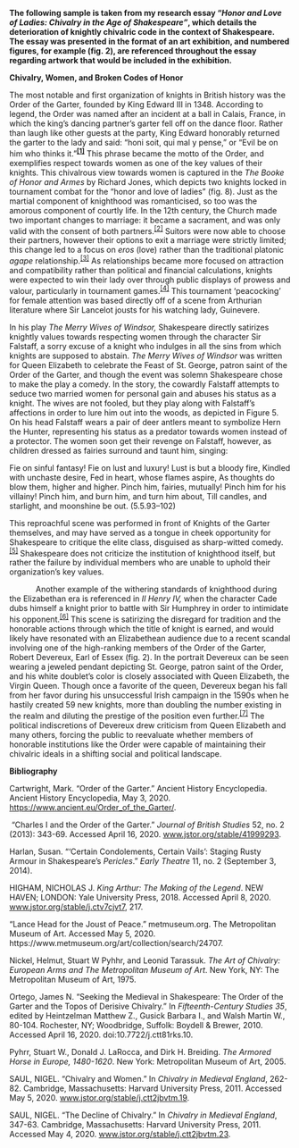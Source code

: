 **The following sample is taken from my research essay "*Honor and Love of Ladies: Chivalry in the Age of Shakespeare"*, which details the deterioration of knightly chivalric code in the context of Shakespeare. The essay was presented in the format of an art exhibition, and numbered figures, for example (fig. 2), are referenced throughout the essay regarding artwork that would be included in the exhibition.**

**Chivalry, Women, and Broken Codes of Honor**

The most notable and first organization of knights in British history was the Order of the Garter, founded by King Edward III in 1348. According to legend, the Order was named after an incident at a ball in Calais, France, in which the king's dancing partner's garter fell off on the dance floor. Rather than laugh like other guests at the party, King Edward honorably returned the garter to the lady and said: "honi soit, qui mal y pense," or "Evil be on him who thinks it."^[**\[1\]**](#_ftn1)^ This phrase became the motto of the Order, and exemplifies respect towards women as one of the key values of their knights. This chivalrous view towards women is captured in the *The Booke of Honor and Armes* by Richard Jones, which depicts two knights locked in tournament combat for the "honor and love of ladies" (fig. 8). Just as the martial component of knighthood was romanticised, so too was the amorous component of courtly life. In the 12th century, the Church made two important changes to marriage: it became a sacrament, and was only valid with the consent of both partners.^[\[2\]](#_ftn2)^ Suitors were now able to choose their partners, however their options to exit a marriage were strictly limited; this change led to a focus on *eros* (love) rather than the traditional platonic *agape* relationship.^[\[3\]](#_ftn3)^ As relationships became more focused on attraction and compatibility rather than political and financial calculations, knights were expected to win their lady over through public displays of prowess and valour, particularly in tournament games.^[\[4\]](#_ftn4)^ This tournament 'peacocking' for female attention was based directly off of a scene from Arthurian literature where Sir Lancelot jousts for his watching lady, Guinevere.

In his play *The Merry Wives of Windsor,* Shakespeare directly satirizes knightly values towards respecting women through the character Sir Falstaff, a sorry excuse of a knight who indulges in all the sins from which knights are supposed to abstain. *The Merry Wives of Windsor* was written for Queen Elizabeth to celebrate the Feast of St. George, patron saint of the Order of the Garter, and though the event was solemn Shakespeare chose to make the play a comedy. In the story, the cowardly Falstaff attempts to seduce two married women for personal gain and abuses his status as a knight. The wives are not fooled, but they play along with Falstaff's affections in order to lure him out into the woods, as depicted in Figure 5. On his head Falstaff wears a pair of deer antlers meant to symbolize Hern the Hunter, representing his status as a predator towards women instead of a protector. The women soon get their revenge on Falstaff, however, as children dressed as fairies surround and taunt him, singing:

Fie on sinful fantasy! Fie on lust and luxury! Lust is but a bloody fire, Kindled with unchaste desire, Fed in heart, whose flames aspire, As thoughts do blow them, higher and higher. Pinch him, fairies, mutually! Pinch him for his villainy! Pinch him, and burn him, and turn him about, Till candles, and starlight, and moonshine be out. (5.5.93--102)

This reproachful scene was performed in front of Knights of the Garter themselves, and may have served as a tongue in cheek opportunity for Shakespeare to critique the elite class, disguised as sharp-witted comedy.^[\[5\]](#_ftn5)^ Shakespeare does not criticize the institution of knighthood itself, but rather the failure by individual members who are unable to uphold their organization's key values.

            Another example of the withering standards of knighthood during the Elizabethan era is referenced in *II Henry IV,* when the character Cade dubs himself a knight prior to battle with Sir Humphrey in order to intimidate his opponent.^[\[6\]](#_ftn6)^ This scene is satirizing the disregard for tradition and the honorable actions through which the title of knight is earned, and would likely have resonated with an Elizabethean audience due to a recent scandal involving one of the high-ranking members of the Order of the Garter, Robert Devereux, Earl of Essex (fig. 2). In the portrait Devereux can be seen wearing a jeweled pendant depicting St. George, patron saint of the Order, and his white doublet's color is closely associated with Queen Elizabeth, the Virgin Queen. Though once a favorite of the queen, Devereux began his fall from her favor during his unsuccessful Irish campaign in the 1590s when he hastily created 59 new knights, more than doubling the number existing in the realm and diluting the prestige of the position even further.^[\[7\]](#_ftn7)^ The political indiscretions of Devereux drew criticism from Queen Elizabeth and many others, forcing the public to reevaluate whether members of honorable institutions like the Order were capable of maintaining their chivalric ideals in a shifting social and political landscape.

**Bibliography**

Cartwright, Mark. "Order of the Garter." Ancient History Encyclopedia. Ancient History Encyclopedia, May 3, 2020. <https://www.ancient.eu/Order_of_the_Garter/>.

 "Charles I and the Order of the Garter." *Journal of British Studies* 52, no. 2 (2013): 343-69. Accessed April 16, 2020. [www.jstor.org/stable/41999293](http://www.jstor.org/stable/41999293).

Harlan, Susan. "'Certain Condolements, Certain Vails': Staging Rusty Armour in Shakespeare's *Pericles*." *Early Theatre* 11, no. 2 (September 3, 2014).

HIGHAM, NICHOLAS J. *King Arthur: The Making of the Legend*. NEW HAVEN; LONDON: Yale University Press, 2018. Accessed April 8, 2020. [www.jstor.org/stable/j.ctv7cjvt7](http://www.jstor.org/stable/j.ctv7cjvt7), 217.

"Lance Head for the Joust of Peace." metmuseum.org. The Metropolitan Museum of Art. Accessed May 5, 2020. https://www.metmuseum.org/art/collection/search/24707.

Nickel, Helmut, Stuart W Pyhhr, and Leonid Tarassuk. *The Art of Chivalry: European Arms and The Metropolitan Museum of Art*. New York, NY: The Metropolitan Museum of Art, 1975.

Ortego, James N. "Seeking the Medieval in Shakespeare: The Order of the Garter and the Topos of Derisive Chivalry." In *Fifteenth-Century Studies 35*, edited by Heintzelman Matthew Z., Gusick Barbara I., and Walsh Martin W., 80-104. Rochester, NY; Woodbridge, Suffolk: Boydell & Brewer, 2010. Accessed April 16, 2020. doi:10.7722/j.ctt81rks.10.

Pyhrr, Stuart W., Donald J. LaRocca, and Dirk H. Breiding. *The Armored Horse in Europe, 1480-1620*. New York: Metropolitan Museum of Art, 2005.

SAUL, NIGEL. "Chivalry and Women." In *Chivalry in Medieval England*, 262-82. Cambridge, Massachusetts: Harvard University Press, 2011. Accessed May 5, 2020. [www.jstor.org/stable/j.ctt2jbvtm.19](http://www.jstor.org/stable/j.ctt2jbvtm.19).

SAUL, NIGEL. "The Decline of Chivalry." In *Chivalry in Medieval England*, 347-63. Cambridge, Massachusetts: Harvard University Press, 2011. Accessed May 4, 2020. [www.jstor.org/stable/j.ctt2jbvtm.23](http://www.jstor.org/stable/j.ctt2jbvtm.23).
